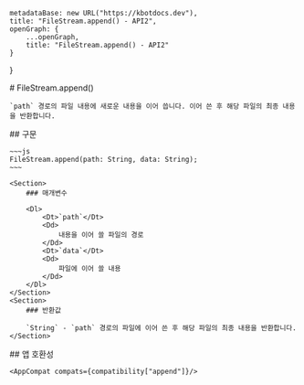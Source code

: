 
    metadataBase: new URL("https://kbotdocs.dev"),
    title: "FileStream.append() - API2",
    openGraph: {
        ...openGraph,
        title: "FileStream.append() - API2"
    }
}

<Section>
    # FileStream.append()

    `path` 경로의 파일 내용에 새로운 내용을 이어 씁니다. 이어 쓴 후 해당 파일의 최종 내용을 반환합니다.
</Section>
<Section>
    ## 구문

    ~~~js
    FileStream.append(path: String, data: String);
    ~~~

    <Section>
        ### 매개변수

        <Dl>
            <Dt>`path`</Dt>
            <Dd>
                내용을 이어 쓸 파일의 경로
            </Dd>
            <Dt>`data`</Dt>
            <Dd>
                파일에 이어 쓸 내용
            </Dd>
        </Dl>
    </Section>
    <Section>
        ### 반환값

        `String` - `path` 경로의 파일에 이어 쓴 후 해당 파일의 최종 내용을 반환합니다.
    </Section>
</Section>
<Section>
    ## 앱 호환성

    <AppCompat compats={compatibility["append"]}/>
</Section>